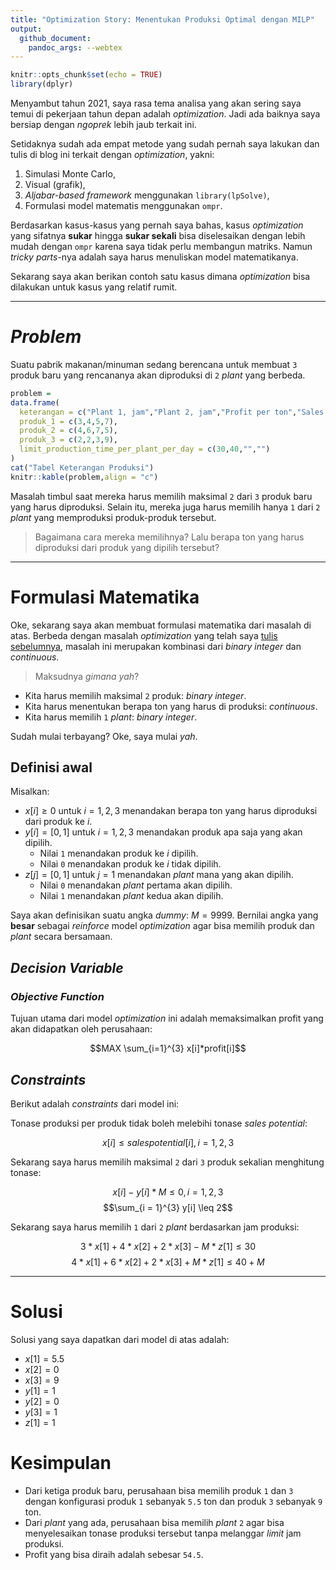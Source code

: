 ```yaml
---
title: "Optimization Story: Menentukan Produksi Optimal dengan MILP"
output: 
  github_document:
    pandoc_args: --webtex
---
```


```r
knitr::opts_chunk$set(echo = TRUE)
library(dplyr)
```

Menyambut tahun 2021, saya rasa tema analisa yang akan sering saya temui di pekerjaan tahun depan adalah _optimization_. Jadi ada baiknya saya bersiap dengan _ngoprek_ lebih jaub terkait ini.

Setidaknya sudah ada empat metode yang sudah pernah saya lakukan dan tulis di blog ini terkait dengan _optimization_, yakni:

1. Simulasi Monte Carlo,
1. Visual (grafik),
1. _Aljabar-based framework_ menggunakan `library(lpSolve)`,
1. Formulasi model matematis menggunakan `ompr`.

Berdasarkan kasus-kasus yang pernah saya bahas, kasus _optimization_ yang sifatnya __sukar__ hingga __sukar sekali__ bisa diselesaikan dengan lebih mudah dengan `ompr` karena saya tidak perlu membangun matriks. Namun _tricky parts_-nya adalah saya harus menuliskan model matematikanya.

Sekarang saya akan berikan contoh satu kasus dimana _optimization_ bisa dilakukan untuk kasus yang relatif rumit.

---

# _Problem_

Suatu pabrik makanan/minuman sedang berencana untuk membuat `3` produk baru yang rencananya akan diproduksi di `2` _plant_ yang berbeda.

```r
problem = 
data.frame(
  keterangan = c("Plant 1, jam","Plant 2, jam","Profit per ton","Sales Potential per ton"),
  produk_1 = c(3,4,5,7),
  produk_2 = c(4,6,7,5),
  produk_3 = c(2,2,3,9),
  limit_production_time_per_plant_per_day = c(30,40,"","")
)
cat("Tabel Keterangan Produksi")
knitr::kable(problem,align = "c")
```

Masalah timbul saat mereka harus memilih maksimal `2` dari `3` produk baru yang harus diproduksi. Selain itu, mereka juga harus memilih hanya `1` dari `2` _plant_ yang memproduksi produk-produk tersebut.

> Bagaimana cara mereka memilihnya? Lalu berapa ton yang harus diproduksi dari produk yang dipilih tersebut?

---

# Formulasi Matematika

Oke, sekarang saya akan membuat formulasi matematika dari masalah di atas. Berbeda dengan masalah _optimization_ yang telah saya [tulis sebelumnya](https://ikanx101.com/tags/#linear-programming), masalah ini merupakan kombinasi dari _binary integer_ dan _continuous_.

> Maksudnya _gimana yah_?

- Kita harus memilih maksimal `2` produk: _binary integer_.
- Kita harus menentukan berapa ton yang harus di produksi: _continuous_.
- Kita harus memilih `1` _plant_: _binary integer_.

Sudah mulai terbayang? Oke, saya mulai _yah_.

## Definisi awal

Misalkan: 

- $x[i] \geq 0$ untuk $i = 1,2,3$ menandakan berapa ton yang harus diproduksi dari produk ke $i$.
- $y[i] = [0,1]$ untuk $i = 1,2,3$ menandakan produk apa saja yang akan dipilih.
  - Nilai `1` menandakan produk ke $i$ dipilih.
  - Nilai `0` menandakan produk ke $i$ tidak dipilih.
- $z[j] = [0,1]$ untuk $j=1$ menandakan _plant_ mana yang akan dipilih.
  - Nilai `0` menandakan _plant_ pertama akan dipilih.
  - Nilai `1` menandakan _plant_ kedua akan dipilih.
  
Saya akan definisikan suatu angka _dummy_: $M = 9999$. Bernilai angka yang __besar__ sebagai _reinforce_ model _optimization_ agar bisa memilih produk dan _plant_ secara bersamaan.

## _Decision Variable_

### _Objective Function_

Tujuan utama dari model _optimization_ ini adalah memaksimalkan profit yang akan didapatkan oleh perusahaan:

$$MAX \sum_{i=1}^{3} x[i]*profit[i]$$

## _Constraints_

Berikut adalah _constraints_ dari model ini:

Tonase produksi per produk tidak boleh melebihi tonase _sales potential_:

$$x[i] \leq salespotential[i], i = 1,2,3$$

Sekarang saya harus memilih maksimal `2` dari `3` produk sekalian menghitung tonase:

$$x[i] - y[i] * M \leq 0, i = 1,2,3$$
$$\sum_{i = 1}^{3} y[i] \leq 2$$

Sekarang saya harus memilih `1` dari `2` _plant_ berdasarkan jam produksi:

$$3*x[1] + 4*x[2] + 2*x[3] - M * z[1] \leq 30$$
$$4*x[1] + 6*x[2] + 2*x[3] + M * z[1] \leq 40 + M$$

---

# Solusi

Solusi yang saya dapatkan dari model di atas adalah:

- $x[1] = 5.5$ 
- $x[2] = 0$
- $x[3] = 9$
- $y[1] = 1$
- $y[2] = 0$
- $y[3] = 1$
- $z[1] = 1$

# Kesimpulan

- Dari ketiga produk baru, perusahaan bisa memilih produk `1` dan `3` dengan konfigurasi produk `1` sebanyak `5.5` ton dan produk `3` sebanyak `9` ton.
- Dari _plant_ yang ada, perusahaan bisa memilih _plant_ `2` agar bisa menyelesaikan tonase produksi tersebut tanpa melanggar _limit_ jam produksi.
- Profit yang bisa diraih adalah sebesar `54.5`.
